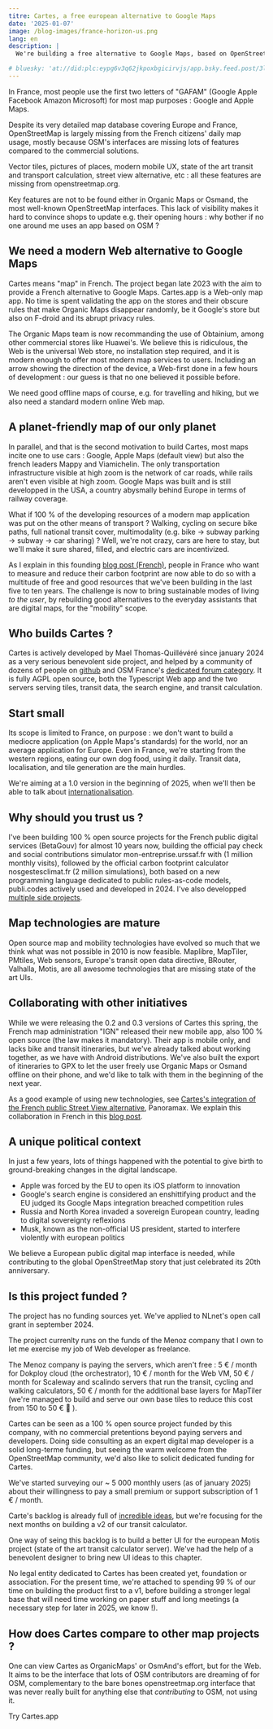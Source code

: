 ```yaml
---
titre: Cartes, a free european alternative to Google Maps
date: '2025-01-07'
image: /blog-images/france-horizon-us.png
lang: en
description: |
  We're building a free alternative to Google Maps, based on OpenStreetMap. It's a French project, aiming at a wide usage in France before going international.

# bluesky: 'at://did:plc:eypg6v3q62jkpoxbgicirvjs/app.bsky.feed.post/3l47jooa6ep2j'
---
```



In France, most people use the first two letters of "GAFAM" (Google Apple Facebook Amazon Microsoft) for most map purposes : Google and Apple Maps.

Despite its very detailed map database covering Europe and France, OpenStreetMap is largely missing from the French citizens' daily map usage, mostly because OSM's interfaces are missing lots of features compared to the commercial solutions.

Vector tiles, pictures of places, modern mobile UX, state of the art transit and transport calculation, street view alternative, etc : all these features are missing from openstreetmap.org.

Key features are not to be found either in Organic Maps or Osmand, the most well-known OpenStreetMap interfaces. This lack of visibility makes it hard to convince shops to update e.g. their opening hours : why bother if no one around me uses an app based on OSM ?

## We need a modern Web alternative to Google Maps

Cartes means "map" in French. The project began late 2023 with the aim to provide a French alternative to Google Maps. Cartes.app is a Web-only map app. No time is spent validating the app on the stores and their obscure rules that make Organic Maps disappear randomly, be it Google's store but also on F-droid and its abrupt privacy rules.

The Organic Maps team is now recommanding the use of Obtainium, among other commercial stores like Huawei's. We believe this is ridiculous, the Web is the universal Web store, no installation step required, and it is modern enough to offer most modern map services to users. Including an arrow showing the direction of the device, a Web-first done in a few hours of development : our guess is that no one believed it possible before.

We need good offline maps of course, e.g. for travelling and hiking, but we also need a standard modern online Web map.

## A planet-friendly map of our only planet

In parallel, and that is the second motivation to build Cartes, most maps incite one to use cars : Google, Apple Maps (default view) but also the french leaders Mappy and Viamichelin. The only transportation infrastructure visible at high zoom is the network of car roads, while rails aren't even visible at high zoom. Google Maps was built and is still developped in the USA, a country abysmally behind Europe in terms of railway coverage.

What if 100 % of the developing resources of a modern map application was put on the other means of transport ? Walking, cycling on secure bike paths, full national transit cover, multimodality (e.g. bike -> subway parking -> subway -> car sharing) ? Well, we're not crazy, cars are here to stay, but we'll make it sure shared, filled, and electric cars are incentivized.

As I explain in this founding [blog post (French)](https://cartes.app/blog/un-beau-voyage), people in France who want to measure and reduce their carbon footprint are now able to do so with a multitude of free and good resources that we've been building in the last five to ten years. The challenge is now to bring sustainable modes of living _to the user_, by rebuilding good alternatives to the everyday assistants that are digital maps, for the "mobility" scope.

## Who builds Cartes ?

Cartes is actively developed by Mael Thomas-Quillévéré since january 2024 as a very serious benevolent side project, and helped by a community of dozens of people on [github](https://github.com/cartesapp/cartes) and OSM France's [dedicated forum category](https://forum.openstreetmap.fr/c/utiliser/cartes-app/82). It is fully AGPL open source, both the Typescript Web app and the two servers serving tiles, transit data, the search engine, and transit calculation.

## Start small

Its scope is limited to France, on purpose : we don't want to build a mediocre application (on Apple Maps's standards) for the world, nor an average application for Europe. Even in France, we're starting from the western regions, eating our own dog food, using it daily. Transit data, localisation, and tile generation are the main hurdles.

We're aiming at a 1.0 version in the beginning of 2025, when we'll then be able to talk about [internationalisation](https://cartes.app/documentation/tickets/574).

## Why should you trust us ?

I've been building 100 % open source projects for the French public digital services (BetaGouv) for almost 10 years now, building the official pay check and social contributions simulator mon-entreprise.urssaf.fr with (1 million monthly visits), followed by the official carbon footprint calculator nosgestesclimat.fr (2 million simulations), both based on a new programming language dedicated to public rules-as-code models, publi.codes actively used and developed in 2024. I've also developped [multiple side projects](https://github.com/laem).

## Map technologies are mature

Open source map and mobility technologies have evolved so much that we think what was not possible in 2010 is now feasible. Maplibre, MapTiler, PMtiles, Web sensors, Europe's transit open data directive, BRouter, Valhalla, Motis, are all awesome technologies that are missing state of the art UIs.

## Collaborating with other initiatives

While we were releasing the 0.2 and 0.3 versions of Cartes this spring, the French map administration "IGN" released their new mobile app, also 100 % open source (the law makes it mandatory). Their app is mobile only, and lacks bike and transit itineraries, but we've already talked about working together, as we have with Android distributions. We've also built the export of itineraries to GPX to let the user freely use Organic Maps or Osmand offline on their phone, and we'd like to talk with them in the beginning of the next year.

As a good example of using new technologies, see [Cartes's integration of the French public Street View alternative](https://cartes.app/?rue=oui&panoramax=663def1f-517f-4a9e-bbcf-1fc45e944710#15.62/47.213967/-1.534933), Panoramax. We explain this collaboration in French in this [blog post](https://cartes.app/blog/street-view-france).

## A unique political context

In just a few years, lots of things happened with the potential to give birth to ground-breaking changes in the digital landscape.

- Apple was forced by the EU to open its iOS platform to innovation
- Google's search engine is considered an enshittifying product and the EU judged its Google Maps integration breached competition rules
- Russia and North Korea invaded a sovereign European country, leading to digital sovereignty reflexions
- Musk, known as the non-official US president, started to interfere violently with european politics

We believe a European public digital map interface is needed, while contributing to the global OpenStreetMap story that just celebrated its 20th anniversary.

## Is this project funded ?

The project has no funding sources yet. We've applied to NLnet's open call grant in september 2024.

The project currenlty runs on the funds of the Menoz company that I own to let me exercise my job of Web developer as freelance.

The Menoz company is paying the servers, which aren't free : 5 € / month for Dokploy cloud (the orchestrator), 10 € / month for the Web VM, 50 € / month for Scaleway and scalindo servers that run the transit, cycling and walking calculators, 50 € / month for the additional base layers for MapTiler (we're managed to build and serve our own base tiles to reduce this cost from 150 to 50 € 🙂 ).

Cartes can be seen as a 100 % open source project funded by this company, with no commercial pretentions beyond paying servers and developers. Doing side consulting as an expert digital map developer is a solid long-terme funding, but seeing the warm welcome from the OpenStreetMap community, we'd also like to solicit dedicated funding for Cartes.

We've started surveying our ~ 5 000 monthly users (as of january 2025) about their willingness to pay a small premium or support subscription of 1 € / month.

Carte's backlog is already full of [incredible ideas](https://cartes.app/documentation/tickets), but we're focusing for the next months on building a v2 of our transit calculator.

One way of seing this backlog is to build a better UI for the european Motis project (state of the art transit calculator server). We've had the help of a benevolent designer to bring new UI ideas to this chapter.

No legal entity dedicated to Cartes has been created yet, foundation or association. For the present time, we're attached to spending 99 % of our time on building the product first to a v1, before building a stronger legal base that will need time working on paper stuff and long meetings (a necessary step for later in 2025, we know !).

## How does Cartes compare to other map projects ?

One can view Cartes as OrganicMaps' or OsmAnd's effort, but for the Web. It aims to be the interface that lots of OSM contributors are dreaming of for OSM, complementary to the bare bones openstreetmap.org interface that was never really built for anything else that _contributing_ to OSM, not using it.

<CTA>Try Cartes.app</CTA>
